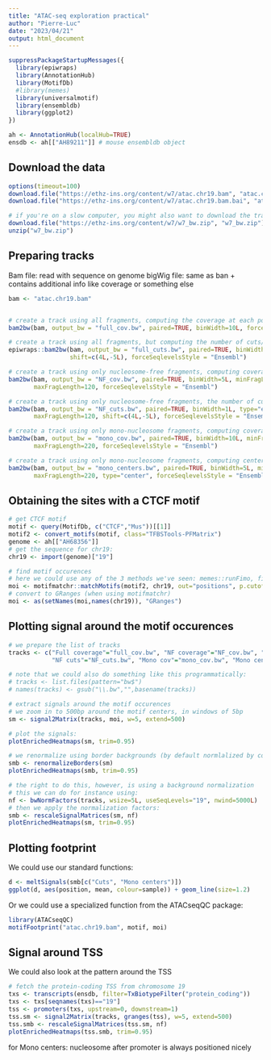 ```yaml
---
title: "ATAC-seq exploration practical"
author: "Pierre-Luc"
date: "2023/04/21"
output: html_document
---
```


```r
suppressPackageStartupMessages({
  library(epiwraps)
  library(AnnotationHub)
  library(MotifDb)
  #library(memes)
  library(universalmotif)
  library(ensembldb)
  library(ggplot2)
})

ah <- AnnotationHub(localHub=TRUE)
ensdb <- ah[["AH89211"]] # mouse ensembldb object
```


## Download the data

```r
options(timeout=100)
download.file("https://ethz-ins.org/content/w7/atac.chr19.bam", "atac.chr19.bam")
download.file("https://ethz-ins.org/content/w7/atac.chr19.bam.bai", "atac.chr19.bam.bai")
```


```r
# if you're on a slow computer, you might also want to download the tracks that we're generating below:
download.file("https://ethz-ins.org/content/w7/w7_bw.zip", "w7_bw.zip")
unzip("w7_bw.zip")
```


## Preparing tracks

Bam file: read with sequence on genome
bigWig file: same as ban + contains additional info like coverage or something else

```r
bam <- "atac.chr19.bam"


# create a track using all fragments, computing the coverage at each position (and force Ensembl naming)
bam2bw(bam, output_bw = "full_cov.bw", paired=TRUE, binWidth=10L, forceSeqlevelsStyle = "Ensembl")

# create a track using all fragments, but computing the number of cuts/insertion sites at each position
epiwraps::bam2bw(bam, output_bw = "full_cuts.bw", paired=TRUE, binWidth=1L, type="ends", 
                 shift=c(4L,-5L), forceSeqlevelsStyle = "Ensembl")

# create a track using only nucleosome-free fragments, computing coverage
bam2bw(bam, output_bw = "NF_cov.bw", paired=TRUE, binWidth=5L, minFragLength=30, 
       maxFragLength=120, forceSeqlevelsStyle = "Ensembl")

# create a track using only nucleosome-free fragments, the number of cuts/insertion sites at each position
bam2bw(bam, output_bw = "NF_cuts.bw", paired=TRUE, binWidth=1L, type="ends", minFragLength=30, 
       maxFragLength=120, shift=c(4L,-5L), forceSeqlevelsStyle = "Ensembl")

# create a track using only mono-nucleosome fragments, computing coverage
bam2bw(bam, output_bw = "mono_cov.bw", paired=TRUE, binWidth=10L, minFragLength=140,
       maxFragLength=220, forceSeqlevelsStyle = "Ensembl")

# create a track using only mono-nucleosome fragments, computing centers
bam2bw(bam, output_bw = "mono_centers.bw", paired=TRUE, binWidth=5L, minFragLength=140,
       maxFragLength=220, type="center", forceSeqlevelsStyle = "Ensembl")
```


## Obtaining the sites with a CTCF motif

```r
# get CTCF motif
motif <- query(MotifDb, c("CTCF","Mus"))[[1]]
motif2 <- convert_motifs(motif, class="TFBSTools-PFMatrix")
genome <- ah[["AH68356"]]
# get the sequence for chr19:
chr19 <- import(genome)["19"]

# find motif occurences
# here we could use any of the 3 methods we've seen: memes::runFimo, findMotifInstances, or this:
moi <- motifmatchr::matchMotifs(motif2, chr19, out="positions", p.cutoff=1e-5)[[1]]
# convert to GRanges (when using motifmatchr)
moi <- as(setNames(moi,names(chr19)), "GRanges")
```

## Plotting signal around the motif occurences

```r
# we prepare the list of tracks
tracks <- c("Full coverage"="full_cov.bw", "NF coverage"="NF_cov.bw", "All cuts"="full_cuts.bw",
            "NF cuts"="NF_cuts.bw", "Mono cov"="mono_cov.bw", "Mono centers"="mono_centers.bw")

# note that we could also do something like this programmatically:
# tracks <- list.files(pattern="bw$")
# names(tracks) <- gsub("\\.bw","",basename(tracks))

# extract signals around the motif occurences
# we zoom in to 500bp around the motif centers, in windows of 5bp
sm <- signal2Matrix(tracks, moi, w=5, extend=500)

# plot the signals:
plotEnrichedHeatmaps(sm, trim=0.95)

# we renormalize using border backgrounds (by default normlalized by coverage)
smb <- renormalizeBorders(sm)
plotEnrichedHeatmaps(smb, trim=0.95)

# the right to do this, however, is using a background normalization
# this we can do for instance using:
nf <- bwNormFactors(tracks, wsize=5L, useSeqLevels="19", nwind=5000L)
# then we apply the normalization factors:
smb <- rescaleSignalMatrices(sm, nf)
plotEnrichedHeatmaps(sm, trim=0.95)
```


## Plotting footprint

We could use our standard functions:

```r
d <- meltSignals(smb[c("Cuts", "Mono centers")])
ggplot(d, aes(position, mean, colour=sample)) + geom_line(size=1.2)
```
Or we could use a specialized function from the ATACseqQC package:

```r
library(ATACseqQC)
motifFootprint("atac.chr19.bam", motif, moi)
```

## Signal around TSS

We could also look at the pattern around the TSS

```r
# fetch the protein-coding TSS from chromosome 19
txs <- transcripts(ensdb, filter=TxBiotypeFilter("protein_coding"))
txs <- txs[seqnames(txs)=="19"]
tss <- promoters(txs, upstream=0, downstream=1)
tss.sm <- signal2Matrix(tracks, granges(tss), w=5, extend=500)
tss.smb <- rescaleSignalMatrices(tss.sm, nf)
plotEnrichedHeatmaps(tss.smb, trim=0.95)
```


for Mono centers: nucleosome after promoter is always positioned nicely
